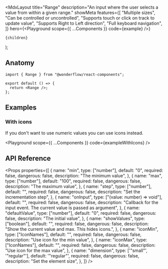 

  <MdxLayout
    title="Range"
    description="An input where the user selects a value from within a given range."
    showMeta
    features={[
      "Multiple sizes",
      "Can be controlled or uncontrolled",
      "Supports touch or click on track to update value",
      "Supports Right to Left direction",
      "Full keyboard navigation",
    ]}
    hero={<Playground scope={{ ...Components }} code={example} />}
  >
    {children}
  </MdxLayout>
);

## Anatomy

```tsx highlight=1,4
import { Range } from "@wonderflow/react-components";

export default () => {
  return <Range />;
};
```

## Examples

### With icons

If you don't want to use numeric values you can use icons instead.


<Playground scope={{ ...Components }} code={exampleWithIcons} />

## API Reference

<Props
  properties={[
    {
      name: "min",
      type: ["number"],
      default: "0",
      required: false,
      dangerous: false,
      description: "The minimum value",
    },
    {
      name: "max",
      type: ["number"],
      default: "100",
      required: false,
      dangerous: false,
      description: "The maximum value",
    },
    {
      name: "step",
      type: ["number"],
      default: "",
      required: false,
      dangerous: false,
      description: "Set the incrementation step",
    },
    {
      name: "onInput",
      type: ["(value: number) => void"],
      default: "",
      required: false,
      dangerous: false,
      description:
        "Callback for the input event. The current value is passed as argument",
    },
    {
      name: "defaultValue",
      type: ["number"],
      default: "0",
      required: false,
      dangerous: false,
      description: "The initial value",
    },
    {
      name: "showValues",
      type: ["boolean"],
      default: "",
      required: false,
      dangerous: false,
      description: "Show the current value and max. This hides icons.",
    },
    {
      name: "iconMin",
      type: ["IconNames"],
      default: "",
      required: false,
      dangerous: false,
      description: "Use icon for the min value",
    },
    {
      name: "iconMax",
      type: ["IconNames"],
      default: "",
      required: false,
      dangerous: false,
      description: "Use icon for the max value",
    },
    {
      name: "dimension",
      type: ['"small"', '"regular"'],
      default: '"regular"',
      required: false,
      dangerous: false,
      description: "Set the element size",
    },
  ]}
/>

